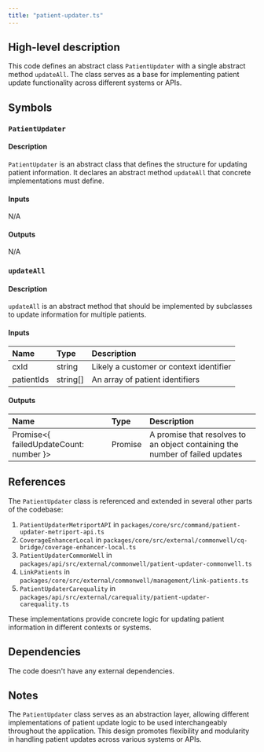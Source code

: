 ```yaml
---
title: "patient-updater.ts"
---
```


## High-level description
This code defines an abstract class `PatientUpdater` with a single abstract method `updateAll`. The class serves as a base for implementing patient update functionality across different systems or APIs.

## Symbols

### `PatientUpdater`
#### Description
`PatientUpdater` is an abstract class that defines the structure for updating patient information. It declares an abstract method `updateAll` that concrete implementations must define.

#### Inputs
N/A

#### Outputs
N/A

### `updateAll`
#### Description
`updateAll` is an abstract method that should be implemented by subclasses to update information for multiple patients.

#### Inputs
| Name | Type | Description |
|:-----|:-----|:------------|
| cxId | string | Likely a customer or context identifier |
| patientIds | string[] | An array of patient identifiers |

#### Outputs
| Name | Type | Description |
|:-----|:-----|:------------|
| Promise&lt;\{ failedUpdateCount: number \}&gt; | Promise | A promise that resolves to an object containing the number of failed updates |

## References
The `PatientUpdater` class is referenced and extended in several other parts of the codebase:

1. `PatientUpdaterMetriportAPI` in `packages/core/src/command/patient-updater-metriport-api.ts`
2. `CoverageEnhancerLocal` in `packages/core/src/external/commonwell/cq-bridge/coverage-enhancer-local.ts`
3. `PatientUpdaterCommonWell` in `packages/api/src/external/commonwell/patient-updater-commonwell.ts`
4. `LinkPatients` in `packages/core/src/external/commonwell/management/link-patients.ts`
5. `PatientUpdaterCarequality` in `packages/api/src/external/carequality/patient-updater-carequality.ts`

These implementations provide concrete logic for updating patient information in different contexts or systems.

## Dependencies
The code doesn't have any external dependencies.

## Notes
The `PatientUpdater` class serves as an abstraction layer, allowing different implementations of patient update logic to be used interchangeably throughout the application. This design promotes flexibility and modularity in handling patient updates across various systems or APIs.
